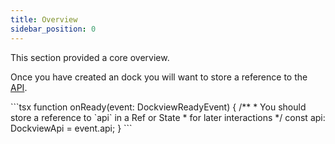 ```yaml
---
title: Overview
sidebar_position: 0
---
```


This section provided a core overview.

Once you have created an dock you will want to store a reference to the [API](/docs/api/dockview/overview).

<FrameworkSpecific framework='React'>
```tsx
function onReady(event: DockviewReadyEvent) {
  /**
   * You should store a reference to `api` in a Ref or State
   * for later interactions
   */
  const api: DockviewApi = event.api;
}

<DockviewReact onReady={onReady}/>
```
</FrameworkSpecific>


